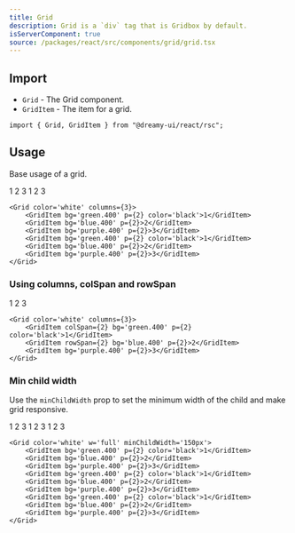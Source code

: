 ```yaml
---
title: Grid
description: Grid is a `div` tag that is Gridbox by default.
isServerComponent: true
source: /packages/react/src/components/grid/grid.tsx
---
```


## Import

- `Grid` - The Grid component.
- `GridItem` - The item for a grid.

```tsx
import { Grid, GridItem } from "@dreamy-ui/react/rsc";
```

## Usage

Base usage of a grid.

<Wrapper>
	<Grid color='white' columns={3} w='full'>
        <GridItem bg='green.400' p={2} color='black'>1</GridItem>
        <GridItem bg='blue.400' p={2}>2</GridItem>
        <GridItem bg='purple.400' p={2}>3</GridItem>
        <GridItem bg='green.400' p={2} color='black'>1</GridItem>
        <GridItem bg='blue.400' p={2}>2</GridItem>
        <GridItem bg='purple.400' p={2}>3</GridItem>
	</Grid>
</Wrapper>

```tsx
<Grid color='white' columns={3}>
    <GridItem bg='green.400' p={2} color='black'>1</GridItem>
    <GridItem bg='blue.400' p={2}>2</GridItem>
    <GridItem bg='purple.400' p={2}>3</GridItem>
    <GridItem bg='green.400' p={2} color='black'>1</GridItem>
    <GridItem bg='blue.400' p={2}>2</GridItem>
    <GridItem bg='purple.400' p={2}>3</GridItem>
</Grid>
```

### Using columns, colSpan and rowSpan

<Wrapper>
	<Grid color='white' columns={3} w='full'>
        <GridItem colSpan={2} bg='green.400' p={2} color='black'>1</GridItem>
        <GridItem rowSpan={2} bg='blue.400' p={2}>2</GridItem>
        <GridItem bg='purple.400' p={2}>3</GridItem>
	</Grid>
</Wrapper>

```tsx
<Grid color='white' columns={3}>
    <GridItem colSpan={2} bg='green.400' p={2} color='black'>1</GridItem>
    <GridItem rowSpan={2} bg='blue.400' p={2}>2</GridItem>
    <GridItem bg='purple.400' p={2}>3</GridItem>
</Grid>
```

### Min child width

Use the `minChildWidth` prop to set the minimum width of the child and make grid responsive.

<Wrapper>
	<Grid color='white' w='full' minChildWidth='150px'>
        <GridItem bg='green.400' p={2} color='black'>1</GridItem>
        <GridItem bg='blue.400' p={2}>2</GridItem>
        <GridItem bg='purple.400' p={2}>3</GridItem>
        <GridItem bg='green.400' p={2} color='black'>1</GridItem>
        <GridItem bg='blue.400' p={2}>2</GridItem>
        <GridItem bg='purple.400' p={2}>3</GridItem>
        <GridItem bg='green.400' p={2} color='black'>1</GridItem>
        <GridItem bg='blue.400' p={2}>2</GridItem>
        <GridItem bg='purple.400' p={2}>3</GridItem>
	</Grid>
</Wrapper>

```tsx
<Grid color='white' w='full' minChildWidth='150px'>
    <GridItem bg='green.400' p={2} color='black'>1</GridItem>
    <GridItem bg='blue.400' p={2}>2</GridItem>
    <GridItem bg='purple.400' p={2}>3</GridItem>
    <GridItem bg='green.400' p={2} color='black'>1</GridItem>
    <GridItem bg='blue.400' p={2}>2</GridItem>
    <GridItem bg='purple.400' p={2}>3</GridItem>
    <GridItem bg='green.400' p={2} color='black'>1</GridItem>
    <GridItem bg='blue.400' p={2}>2</GridItem>
    <GridItem bg='purple.400' p={2}>3</GridItem>
</Grid>
```

